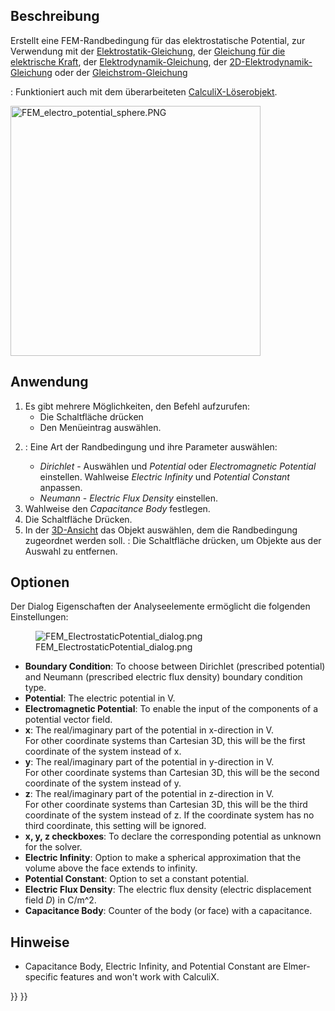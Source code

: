 <languages/>

{{Docnav/de
|[[FEM_ElementFluid1D/de|ElementFluid1D]]
|[[FEM_ConstraintCurrentDensity/de|RandbedingungStromdichte]]
|[[FEM_Workbench/de|FEM]]
|IconL=FEM_ElementFluid1D.svg
|IconR=FEM_ConstraintCurrentDensity.svg
|IconC=Workbench_FEM.svg
}}

{{GuiCommandContainer|
{{GuiCommand/de
|Name=FEM ConstraintElectrostaticPotential
|Name/de=FEM RandbedingungElektrostatischesPotential
|MenuLocation= Modell → Elektromagnetische Randbedingungen → Randbedingung elektrostatisches Potential
|Workbenches=[[FEM_Workbench/de|FEM]]
|SeeAlso=[[FEM_Example_Capacitance_Two_Balls/de|FEM Beispiel Kapazität Zweier Kugeln]], [[FEM_tutorial/de|FEM Anleitung]]
}}
{{GuiCommandFemInfo/de
|Solvers={{VersionMinus/de|1.0}}: Elmer<br>{{VersionPlus/de|1.1}}: Elmer, CalculiX
}}
}}

<span id="Description"></span>
==Beschreibung==

Erstellt eine FEM-Randbedingung für das elektrostatische Potential, zur Verwendung mit der [[FEM_EquationElectrostatic/de|Elektrostatik-Gleichung]], der [[FEM_EquationElectricforce/de|Gleichung für die elektrische Kraft]], der
[[FEM_EquationMagnetodynamic/de|Elektrodynamik-Gleichung]], der [[FEM_EquationMagnetodynamic2D/de|2D-Elektrodynamik-Gleichung]] oder der [[FEM_EquationStaticCurrent/de|Gleichstrom-Gleichung]]

{{Version/de|1.1}}: Funktioniert auch mit dem überarbeiteten [[FEM_SolverCalculixCcxtools/de|CalculiX-Löserobjekt]].

[[Image:FEM_electro_potential_sphere.PNG|400px]]
{{Caption|Electrostatic potential boundary condition in the capacitance of two spheres [[FEM_Examples|FEM Example]]}}

<span id="Usage"></span>
==Anwendung==

# Es gibt mehrere Möglichkeiten, den Befehl aufzurufen:
#* Die Schaltfläche {{Button|[[Image:FEM_ConstraintElectrostaticPotential.svg|16px]] [[FEM_ConstraintElectrostaticPotential/de|Randbedingung elektrostatisches Potential]]}} drücken
#* Den Menüeintrag {{MenuCommand|Modell → Elektromagnetische Randbedingungen → [[Image:FEM_ConstraintElectrostaticPotential.svg|16px]] Randbedingung elektrostatisches Potential}} auswählen.
# {{VersionPlus/de|1.1}}: Eine Art der Randbedingung und ihre Parameter auswählen:
#* ''Dirichlet'' - Auswählen und ''Potential'' oder ''Electromagnetic Potential'' einstellen. Wahlweise ''Electric Infinity'' und ''Potential Constant'' anpassen.
#* ''Neumann'' - ''Electric Flux Density'' einstellen.
# Wahlweise den ''Capacitance Body'' festlegen.
# Die Schaltfläche {{Button|Hinzufügen}} Drücken.
# In der [[3D_View/de|3D-Ansicht]] das Objekt auswählen, dem die Randbedingung zugeordnet werden soll. {{Version/de|1.1}}: Die Schaltfläche {{Button|Entfernen}} drücken, um Objekte aus der Auswahl zu entfernen.

<span id="Options"></span>
==Optionen==

Der Dialog Eigenschaften der Analyseelemente ermöglicht die folgenden Einstellungen:

[[Image:FEM_ElectrostaticPotential_dialog.png]]

* '''Boundary Condition''': To choose between Dirichlet (prescribed potential) and Neumann (prescribed electric flux density) boundary condition type. {{Version|1.1}}
* '''Potential''': The electric potential in V.
* '''Electromagnetic Potential''': To enable the input of the components of a potential vector field.
* '''x''': The real/imaginary part of the potential in x-direction in V.</br> For other coordinate systems than Cartesian 3D, this will be the first coordinate of the system instead of x.
* '''y''': The real/imaginary part of the potential in y-direction in V.</br> For other coordinate systems than Cartesian 3D, this will be the second coordinate of the system instead of y.
* '''z''': The real/imaginary part of the potential in z-direction in V.</br> For other coordinate systems than Cartesian 3D, this will be the third coordinate of the system instead of z. If the coordinate system has no third coordinate, this setting will be ignored.
* '''x, y, z checkboxes''': To declare the corresponding potential as unknown for the solver.
* '''Electric Infinity''': Option to make a spherical approximation that the volume above the face extends to infinity.
* '''Potential Constant''': Option to set a constant potential.
* '''Electric Flux Density''': The electric flux density (electric displacement field ''D'') in C/m^2. {{Version|1.1}}
* '''Capacitance Body''': Counter of the body (or face) with a capacitance.

<span id="Notes"></span>
==Hinweise==

* Capacitance Body, Electric Infinity, and Potential Constant are Elmer-specific features and won't work with CalculiX.


{{Docnav/de
|[[FEM_ElementFluid1D/de|ElementFluid1D]]
|[[FEM_ConstraintCurrentDensity/de|RandbedingungStromdichte]]
|[[FEM_Workbench/de|FEM]]
|IconL=FEM_ElementFluid1D.svg
|IconR=FEM_ConstraintCurrentDensity.svg
|IconC=Workbench_FEM.svg
}}

{{FEM_Tools_navi{{#translation:}}}}
{{Userdocnavi{{#translation:}}}}